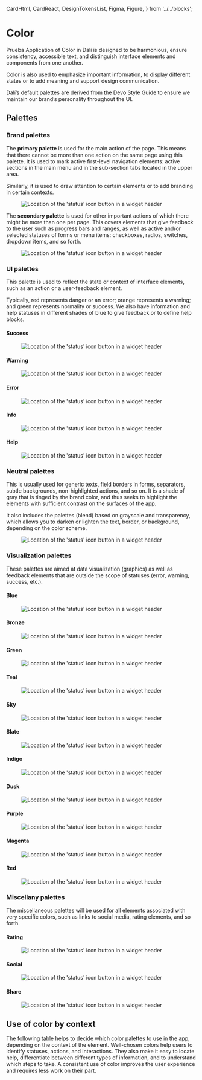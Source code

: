 


  CardHtml,
  CardReact,
  DesignTokensList,
  Figma,
  Figure,
} from '../../blocks';

<Meta title="Foundations/Color" />

# Color

Prueba 
Application of Color in Dalí is designed to be harmonious, ensure consistency, accessible text, and distinguish interface elements and components from one another.

Color is also used to emphasize important information, to display different states or to add meaning and support design communication. 

Dalí’s default palettes are derived from the Devo Style Guide to ensure we maintain our brand’s personality throughout the UI.

## Palettes

### Brand palettes

The **primary palette** is used for the main action of the page. This means that there cannot be more than one action on the same page using this palette. It is used to mark active first-level navigation elements: active sections in the main menu and in the sub-section tabs located in the upper area. 

Similarly, it is used to draw attention to certain elements or to add branding in certain contexts.

<Figure>
  <img
    alt="Location of the 'status' icon button in a widget header"
    src="img/primary.png"
  />
</Figure>

The **secondary palette** is used for other important actions of which there might be more than one per page. This covers elements that give feedback to the user such as progress bars and ranges, as well as active and/or selected statuses of forms or menu items: checkboxes, radios, switches, dropdown items, and so forth.

<Figure>
  <img
    alt="Location of the 'status' icon button in a widget header"
    src="img/secondary.png"
  />
</Figure>

### UI palettes

This palette is used to reflect the state or context of interface elements, such as an action or a user-feedback element.

Typically, red represents danger or an error; orange represents a warning; and green represents normality or success. We also have information and help statuses in different shades of blue to give feedback or to define help blocks.

#### Success

<Figure>
  <img
    alt="Location of the 'status' icon button in a widget header"
    src="img/success.png"
  />
</Figure>

#### Warning

<Figure>
  <img
    alt="Location of the 'status' icon button in a widget header"
    src="img/warning.png"
  />
</Figure>

#### Error

<Figure>
  <img
    alt="Location of the 'status' icon button in a widget header"
    src="img/error.png"
  />
</Figure>

#### Info

<Figure>
  <img
    alt="Location of the 'status' icon button in a widget header"
    src="img/info.png"
  />
</Figure>

#### Help

<Figure>
  <img
    alt="Location of the 'status' icon button in a widget header"
    src="img/help.png"
  />
</Figure>

### Neutral palettes

This is usually used for generic texts, field borders in forms, separators, subtle backgrounds, non-highlighted actions, and so on. It is a shade of gray that is tinged by the brand color, and thus seeks to highlight the elements with sufficient contrast on the surfaces of the app.

It also includes the palettes (blend) based on grayscale and transparency, which allows you to darken or lighten the text, border, or background, depending on the color scheme.

<Figure>
  <img
    alt="Location of the 'status' icon button in a widget header"
    src="img/neutral-gray.png"
  />
</Figure>

### Visualization palettes

These palettes are aimed at data visualization (graphics) as well as feedback elements that are outside the scope of statuses (error, warning, success, etc.).

#### Blue

<Figure>
  <img
    alt="Location of the 'status' icon button in a widget header"
    src="img/Blue-1.png"
  />
</Figure>

#### Bronze

<Figure>
  <img
    alt="Location of the 'status' icon button in a widget header"
    src="img/bronce.png"
  />
</Figure>

#### Green

<Figure>
  <img
    alt="Location of the 'status' icon button in a widget header"
    src="img/green.png"
  />
</Figure>

#### Teal

<Figure>
  <img
    alt="Location of the 'status' icon button in a widget header"
    src="img/teal.png"
  />
</Figure>

#### Sky
<Figure>
  <img
    alt="Location of the 'status' icon button in a widget header"
    src="img/sky.png"
  />
</Figure>

#### Slate

<Figure>
  <img
    alt="Location of the 'status' icon button in a widget header"
    src="img/slate.png"
  />
</Figure>

#### Indigo

<Figure>
  <img
    alt="Location of the 'status' icon button in a widget header"
    src="img/indigo.png"
  />
</Figure>

#### Dusk

<Figure>
  <img
    alt="Location of the 'status' icon button in a widget header"
    src="img/dusk.png"
  />
</Figure>

#### Purple

<Figure>
  <img
    alt="Location of the 'status' icon button in a widget header"
    src="img/purple.png"
  />
</Figure>

#### Magenta

<Figure>
  <img
    alt="Location of the 'status' icon button in a widget header"
    src="img/magenta.png"
  />
</Figure>

#### Red

<Figure>
  <img
    alt="Location of the 'status' icon button in a widget header"
    src="img/red.png"
  />
</Figure>

### Miscellany palettes

The miscellaneous palettes will be used for all elements associated with very specific colors, such as links to social media, rating elements, and so forth.

#### Rating

<Figure>
  <img
    alt="Location of the 'status' icon button in a widget header"
    src="img/rating-3.jpg"
  />
</Figure>

#### Social

<Figure>
  <img
    alt="Location of the 'status' icon button in a widget header"
    src="img/social-8.jpg"
  />
</Figure>

#### Share

<Figure>
  <img
    alt="Location of the 'status' icon button in a widget header"
    src="img/share-2.jpg"
  />
</Figure>


## Use of color by context

The following table helps to decide which color palettes to use in the app, depending on the context of the element. Well-chosen colors help users to identify statuses, actions, and interactions. They also make it easy to locate help, differentiate between different types of information, and to understand which steps to take. A consistent use of color improves the user experience and requires less work on their part.

<Figure spaceToTop>
  <Figma aspectRatio='6x5' url="https://www.figma.com/file/4f9wa0fKYIwMue6yo6nrJL/Genesys-Design-System---Web-Previews?type=design&node-id=6980%3A6270&mode=design&t=RE4bbatEUXom8VAu-1" />
</Figure>